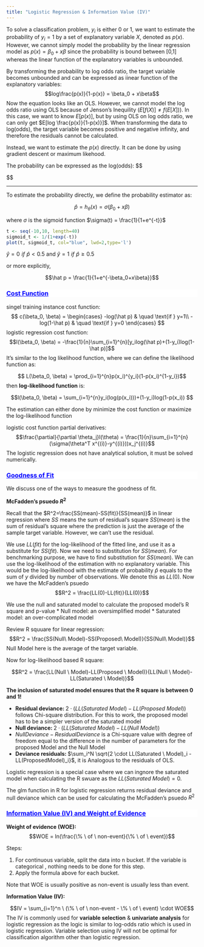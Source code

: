 ```yaml
---
title: "Logistic Regression & Information Value (IV)"
---
```


To solve a classification problem, $y_i$ is either $0$ or $1$, we want to estimate the probability of $y_i=1$ by a set of explanatory variable $X$, denoted as $p(x)$. However, we cannot simply model the probability by the linear regression model as $p(x) = \beta_0 + x   \beta$ since the probability is bound between [0,1] whereas the linear function of the explanatory variables is unbounded.

By transforming the probability to log odds ratio, the target variable becomes unbounded and can be expressed as iinear function of the explanatory variables: $$log\frac{p(x)}{1-p(x)} = \beta_0 + x\beta$$
Now the equation looks like an OLS. However, we cannot model the log odds ratio using OLS because of Jenson's Inequility ($E[f(X)] \neq f(E[X])$). In this case, we want to know $E[p(x)]$, but by using OLS on log odds ratio, we can only get $E[log \frac{p(x)}{1-p(x)}]$. When transforming the data to log(odds), the target variable becomes positive and negative infinity, and therefore the residuals cannot be calculated.

Instead, we want to estimate the $p(x)$ directly. It can be done by using gradient descent or maximum likehood.

The probability can be expressed as the log(odds):
$$
\begin{aligned}
log(\frac{p}{1-p}) &=  log(odds) \\
\frac{p}{1-p} &= e^{log(odds)} \\
p &= (1-p)e^{log(odds)} \\
p &= e^{log(odds)}-pe^{log(odds)} \\
p+pe^{log(odds)} &=e^{log(odds)}\\
p &= \frac{e^{log(odds)}}{1+e^{log(odds)}}

\end{aligned}
$$


********

To estimate the probability directly, we define the probability estimator as:

$$\hat p  = h_{\theta}(x) = \sigma(\beta_0+x\beta)$$   

where $\sigma$ is the sigmoid function $\sigma(t) = \frac{1}{1+e^{-t}}$


```r
t <- seq(-10,10, length=40)
sigmoid_t <- 1/(1+exp(-t))
plot(t, sigmoid_t, col="blue", lwd=2,type='l')
```

$\hat y = 0 \,\, if \,\,\hat p<0.5$ and $\hat y = 1 \,\, if \,\,\hat p\geq0.5$

or more explicitly, 

$$\hat p  = \frac{1}{1+e^{-\beta_0+x\beta}}$$

<div style="background-color:white;color:blue;matrixOperation:20px;">
<ins>
### Cost Function
</ins>
</div>


singel training instance cost function:
$$
c(\beta_0, \beta) =
  \begin{cases}
    -log(\hat p)       & \quad \text{if } y=1\\
    -log(1-\hat p)  & \quad \text{if } y=0
  \end{cases}
$$
logistic regression cost function:
$$l(\beta_0, \beta) = -\frac{1}{n}\sum_{i=1}^{n}[y_ilog(\hat p)+(1-y_i)log(1-\hat p)]$$
It's similar to the log likelihood function, where we can define the likelihood function as: 

$$ L(\beta_0, \beta) = \prod_{i=1}^{n}p(x_i)^{y_i}(1-p(x_i)^{1-y_i})$$
then **log-likelihood function** is:

$$l(\beta_0, \beta) = \sum_{i=1}^{n}y_i(log(p(x_i)))+(1-y_i)log(1-p(x_i)) $$

The estimation can either done by minimize the cost function or maximize the log-likelihood function

logistic cost function partial derivatives:
$$\frac{\partial}{\partial \theta_j}l(\theta) = \frac{1}{n}\sum_{i=1}^{n}(\sigma(\theta^T x^{(i)}-y^{(i)}))x_j^{(i)}$$
The logistic regression does not have analytical solution, it must be solved numerically.

<div style="background-color:white;color:blue;matrixOperation:20px;">
<ins>
### Goodness of Fit
</ins>
</div>


We discuss one of the ways to measure the goodness of fit.

**McFadden's psuedo $R^2$**

Recall that the $R^2=\frac{SS(mean)-SS(fit)}{SS(mean)}$ in linear regression where $SS$ means the sum of residual's square $SS(mean)$ is the sum of residual's square where the prediction is just the average of the sample target variable. However, we can't use the residual.


We use $LL(fit)$ for the log-likelihood of the fitted line, and use it as a substitute for $SS(fit)$. Now we need to substitution for $SS(mean)$. For benchmarking purpose, we have to find substitution for $SS(mean)$. We can use the log-likelihood of the estimation with no explanatory variable. This would be the log-likelihood with the estimate of probability $\hat{p}$ equals to the sum of $y$ divided by number of observations. We denote this as $LL(0)$. Now we have the McFadden's psuedo 
$$R^2 = \frac{LL(0)-LL(fit)}{LL(0)}$$ 


We use the null and saturated model to calculate the proposed model's R square and p-value
* Null model: an oversimplified model
* Saturated model: an over-complicated model

Review R squuare for linear regression:
$$R^2 = \frac{SS(Null\ Model)-SS(Proposed\ Model)}{SS(Null\ Model)}$$
Null Model here is the average of the target variable.


Now for log-likelihood based R square:

$$R^2 = \frac{LL(Null \ Model)-LL(Proposed \ Model)}{LL(Null \ Model)-LL(Saturated \ Model)}$$

**The inclusion of saturated model ensures that the R square is between 0 and 1!**



* **Residual deviance: ** $2 \cdot (LL(Saturated \ Model)-LL(Proposed \ Model))$ follows Chi-square distribution. For this to work, the proposed model has to be a simpler version of the saturated model
* **Null deviance: ** $2 \cdot (LL(Saturated \ Model)-LL(Null \ Model))$
* $Null Deviance - Residual Deviance$ is a Chi-square value with degree of freedom equal to the difference in the number of parameters for the proposed Model and the Null Model
* **Deviance residuals: ** $\sum_i^N \sqrt{2 \cdot LL(Saturated \ Model)_i - LL(ProposedModel)_i}$, it is Analogous to the residuals of OLS.

Logistic regression is a special case where we can ingnore the saturated model when calculating the R swuare as the $LL(Saturated \ Model)=0$.

The glm function in R for logistic regression returns residual deviance and null deviance which can be used for calculating the McFadden's psuedo $R^2$

<div style="background-color:white;color:blue;matrixOperation:20px;">
<ins>
### Information Value (IV) and Weight of Evidence
</ins>
</div>

**Weight of evidence (WOE):**
$$WOE = ln(\frac{\% \ of \ non-event}{\% \ of \ event})$$

Steps:

1. For continuous variable, split the data into n bucket. If the variable is categorical , nothing needs to be done for this step.
2. Apply the formula above for each bucket.

Note that WOE is usually positive as non-event is usually less than event.

**Information Value (IV):**

$$IV = \sum_{i=1}^n \ (\% \ of \ non-event - \% \ of \ event) \cdot WOE$$
The IV is commonly used for **variable selection** & **univariate analysis** for logistic regression as the logic is similar to log-odds ratio which is used in logistic regression. Variable selection using IV will not be optimal for classification algorithm other than logistic regression.


